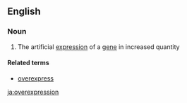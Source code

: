==English==

===Noun===
{{en-noun|~}}

# {{context|genetics|lang=en}} The artificial [[expression]] of a [[gene]] in increased quantity

====Related terms====
*[[overexpress]]

[[ja:overexpression]]